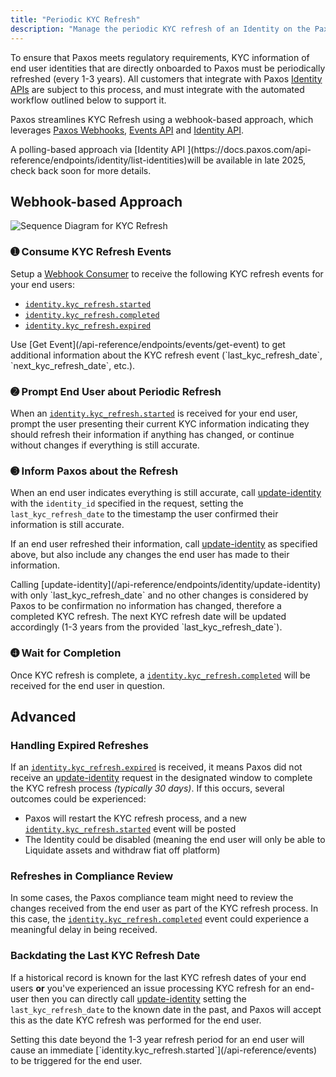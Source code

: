 ```yaml
---
title: "Periodic KYC Refresh"
description: "Manage the periodic KYC refresh of an Identity on the Paxos Platform in an automated, compliant way."
---
```


To ensure that Paxos meets regulatory requirements, KYC information of end user identities that are directly onboarded
to Paxos must be periodically refreshed (every 1-3 years).
All customers that integrate with Paxos [Identity APIs](/api-reference/endpoints/identity) are subject to this process, and must integrate with the automated workflow outlined below to support it.

Paxos streamlines KYC Refresh using a webhook-based approach, which leverages [Paxos Webhooks](/guides/webhooks/quickstart), [Events API](/api-reference/events) and [Identity API](/api-reference/endpoints/identity).

<Note>
  A polling-based approach via [Identity API ](https://docs.paxos.com/api-reference/endpoints/identity/list-identities)will be available in late 2025, check back soon for more details.
</Note>

## Webhook-based Approach

![Sequence Diagram for KYC Refresh](/images/kycrefresh.png)

### ➊ Consume KYC Refresh Events

Setup a [Webhook Consumer](/guides/webhooks/quickstart#consumer) to receive the following KYC refresh events for your end users:

- [`identity.kyc_refresh.started`](/api-reference/events/identity-kyc-refresh-object)
- [`identity.kyc_refresh.completed`](/api-reference/events/identity-kyc-refresh-object)
- [`identity.kyc_refresh.expired`](/api-reference/events/identity-kyc-refresh-object)

<Tip>
  Use [Get Event](/api-reference/endpoints/events/get-event) to get additional information about the KYC refresh event (`last_kyc_refresh_date`, `next_kyc_refresh_date`, etc.).
</Tip>

### ➋ Prompt End User about Periodic Refresh

When an [`identity.kyc_refresh.started`](/api-reference/events) is received for your end user, prompt the user presenting their current KYC information indicating they should refresh their information if anything has changed, or continue without changes if everything is still accurate.

### ➌ Inform Paxos about the Refresh

When an end user indicates everything is still accurate, call [update-identity](/api-reference/endpoints/identity/update-identity) with the `identity_id` specified in the request, setting the `last_kyc_refresh_date` to the timestamp the user confirmed their information is still accurate.

If an end user refreshed their information, call [update-identity](/api-reference/endpoints/identity/update-identity) as specified above, but also include any changes the end user has made to their information.

<Info>
  Calling [update-identity](/api-reference/endpoints/identity/update-identity) with only `last_kyc_refresh_date` and no other changes is considered by Paxos to be confirmation
  no information has changed, therefore a completed KYC refresh.
  The next KYC refresh date will be updated accordingly (1-3 years from the provided `last_kyc_refresh_date`).
</Info>

### ➍ Wait for Completion

Once KYC refresh is complete, a [`identity.kyc_refresh.completed`](/api-reference/events) will be received for the end user in question.

## Advanced

### Handling Expired Refreshes

If an [`identity.kyc_refresh.expired`](/api-reference/events) is received, it means Paxos did not receive an [update-identity](/api-reference/endpoints/identity/update-identity) request in the designated window to complete the KYC refresh process _(typically 30 days)_.
If this occurs, several outcomes could be experienced:

- Paxos will restart the KYC refresh process, and a new [`identity.kyc_refresh.started`](/api-reference/events) event will be posted
- The Identity could be disabled (meaning the end user will only be able to Liquidate assets and withdraw fiat off platform)

### Refreshes in Compliance Review

In some cases, the Paxos compliance team might need to review the changes received from the end user as part of the
KYC refresh process.
In this case, the [`identity.kyc_refresh.completed`](/api-reference/events) event could experience a meaningful delay in being received.

### Backdating the Last KYC Refresh Date

If a historical record is known for the last KYC refresh dates of your end users **or** you've experienced an issue processing KYC refresh for an end-user then you can directly call [update-identity](/api-reference/endpoints/identity/update-identity) setting the `last_kyc_refresh_date` to the known date in the past, and Paxos will accept this as the date KYC refresh was performed for the end user.

<Warning>
  Setting this date beyond the 1-3 year refresh period for an end user will cause an immediate [`identity.kyc_refresh.started`](/api-reference/events) to be triggered for the end user.
</Warning>